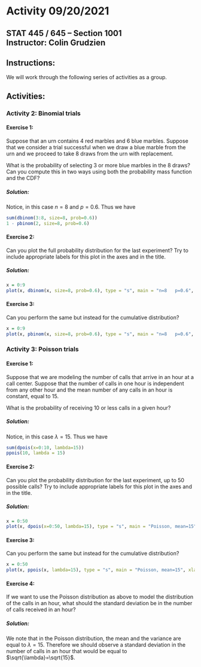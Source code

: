 # Activity 09/20/2021

## STAT 445 / 645 -- Section 1001 <br> Instructor: Colin Grudzien<br>

## Instructions:
We will work through the following series of activities as a group.

## Activities:

### Activity 2: Binomial trials

#### Exercise 1:

Suppose that an urn contains 4 red marbles and 6 blue marbles.  Suppose that we consider a trial successful when we draw a blue marble from the urn and we proceed to take 8 draws from the urn with replacement.

What is the probability of selecting 3 or more blue marbles in the 8 draws?  Can you compute this in two ways using both the probability mass function and the CDF?

##### Solution:

Notice, in this case $n=8$ and $p=0.6$.  Thus we have

```r
sum(dbinom(3:8, size=8, prob=0.6))
1 - pbinom(2, size=8, prob=0.6)
```

#### Exercise 2:

Can you plot the full probability distribution for the last experiment?  Try to include appropriate labels for this plot in the axes and in the title.


##### Solution:

```r
x = 0:9
plot(x, dbinom(x, size=8, prob=0.6), type = "s", main = "n=8   p=0.6", xlab = "Number of successes", ylab = "Mass")
```

#### Exercise 3:
Can you perform the same but instead for the cumulative distribution?

```r
x = 0:9
plot(x, pbinom(x, size=8, prob=0.6), type = "s", main = "n=8   p=0.6", xlab = "Number of successes", ylab = "Prob.")
```

### Activity 3: Poisson trials

#### Exercise 1:

Suppose that we are modeling the number of calls that arrive in an hour at a call center.  Suppose that the number of calls in one hour is independent from any other hour and the mean number of any calls in an hour is constant, equal to 15.

What is the probability of receiving 10 or less calls in a given hour?

##### Solution:

Notice, in this case $\lambda=15$.  Thus we have

```r
sum(dpois(x=0:10, lambda=15))
ppois(10, lambda = 15)
```

#### Exercise 2:

Can you plot the probability distribution for the last experiment, up to 50 possible calls?  Try to include appropriate labels for this plot in the axes and in the title.


##### Solution:

```r
x = 0:50
plot(x, dpois(x=0:50, lambda=15), type = "s", main = "Poisson, mean=15", xlab = "Number of calls", ylab = "Mass")
```

#### Exercise 3:
Can you perform the same but instead for the cumulative distribution?

```r
x = 0:50
plot(x, ppois(x, lambda=15), type = "s", main = "Poisson, mean=15", xlab = "Number of calls", ylab = "Prob.")
```


#### Exercise 4:

If we want to use the Poisson distribution as above to model the distribution of the calls in an hour, what should the standard deviation be in the number of calls received in an hour?

##### Solution:

We note that in the Poisson distribution, the mean and the variance are equal to $\lambda=15$.  Therefore we should observe a standard deviation in the number of calls in an hour that would be equal to $\sqrt{\lambda}=\sqrt{15}$.